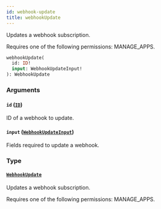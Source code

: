 ```yaml
---
id: webhook-update
title: webhookUpdate
---
```


Updates a webhook subscription.

Requires one of the following permissions: MANAGE_APPS.

```graphql
webhookUpdate(
  id: ID!
  input: WebhookUpdateInput!
): WebhookUpdate
```

### Arguments

#### `id` ([`ID`](../../../developer/api-reference/scalars/id))

ID of a webhook to update.

#### `input` ([`WebhookUpdateInput`](../../../developer/api-reference/inputs/webhook-update-input))

Fields required to update a webhook.

### Type

#### [`WebhookUpdate`](../../../developer/api-reference/objects/webhook-update)

Updates a webhook subscription.

Requires one of the following permissions: MANAGE_APPS.
